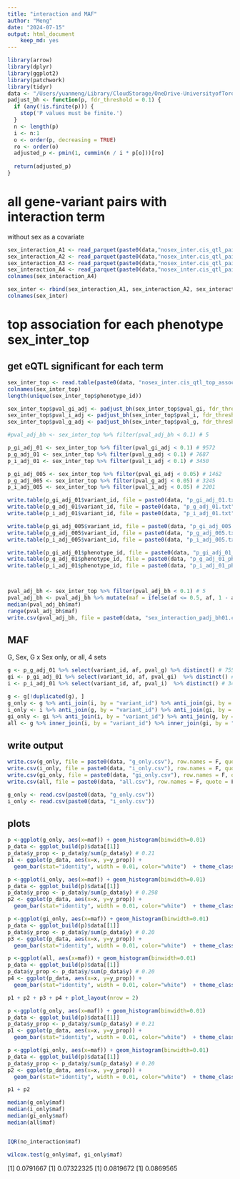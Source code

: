 ```yaml
---
title: "interaction and MAF"
author: "Meng"
date: "2024-07-15"
output: html_document
    keep_md: yes
---
```


```r
library(arrow)
library(dplyr)
library(ggplot2)
library(patchwork)
library(tidyr)
data <- "/Users/yuanmeng/Library/CloudStorage/OneDrive-UniversityofToronto/Manuscripts/rumex_eqtl/sex/"
padjust_bh <- function(p, fdr_threshold = 0.1) {
  if (any(!is.finite(p))) {
    stop('P values must be finite.')
  }
  n <- length(p)
  i <- n:1
  o <- order(p, decreasing = TRUE)
  ro <- order(o)
  adjusted_p <- pmin(1, cummin(n / i * p[o]))[ro]
  
  return(adjusted_p)
}

```
# all gene-variant pairs with interaction term
without sex as a covariate
```r
sex_interaction_A1 <- read_parquet(paste0(data,"nosex_inter.cis_qtl_pairs.1.parquet"))
sex_interaction_A2 <- read_parquet(paste0(data,"nosex_inter.cis_qtl_pairs.2.parquet"))
sex_interaction_A3 <- read_parquet(paste0(data,"nosex_inter.cis_qtl_pairs.3.parquet"))
sex_interaction_A4 <- read_parquet(paste0(data,"nosex_inter.cis_qtl_pairs.4.parquet"))
colnames(sex_interaction_A4)

sex_inter <- rbind(sex_interaction_A1, sex_interaction_A2, sex_interaction_A3, sex_interaction_A4) # 1083706
colnames(sex_inter)
```



# top association for each phenotype sex_inter_top
## get eQTL significant for each term
```r
sex_inter_top <- read.table(paste0(data, "nosex_inter.cis_qtl_top_assoc.txt"), header = T) # 14587
colnames(sex_inter_top)
length(unique(sex_inter_top$phenotype_id)) 

sex_inter_top$pval_gi_adj <- padjust_bh(sex_inter_top$pval_gi, fdr_threshold = 0.1)
sex_inter_top$pval_i_adj <- padjust_bh(sex_inter_top$pval_i, fdr_threshold = 0.1)
sex_inter_top$pval_g_adj <- padjust_bh(sex_inter_top$pval_g, fdr_threshold = 0.1)

#pval_adj_bh <- sex_inter_top %>% filter(pval_adj_bh < 0.1) # 5

p_gi_adj_01 <- sex_inter_top %>% filter(pval_gi_adj < 0.1) # 9572
p_g_adj_01 <- sex_inter_top %>% filter(pval_g_adj < 0.1) # 7687
p_i_adj_01 <- sex_inter_top %>% filter(pval_i_adj < 0.1) # 3450

p_gi_adj_005 <- sex_inter_top %>% filter(pval_gi_adj < 0.05) # 1462
p_g_adj_005 <- sex_inter_top %>% filter(pval_g_adj < 0.05) # 3245
p_i_adj_005 <- sex_inter_top %>% filter(pval_i_adj < 0.05) # 2201

write.table(p_gi_adj_01$variant_id, file = paste0(data, "p_gi_adj_01.txt"), row.names = F, quote = F, col.names = F)
write.table(p_g_adj_01$variant_id, file = paste0(data, "p_g_adj_01.txt"), row.names = F, quote = F, col.names = F)
write.table(p_i_adj_01$variant_id, file = paste0(data, "p_i_adj_01.txt"), row.names = F, quote = F, col.names = F)

write.table(p_gi_adj_005$variant_id, file = paste0(data, "p_gi_adj_005.txt"), row.names = F, quote = F, col.names = F)
write.table(p_g_adj_005$variant_id, file = paste0(data, "p_g_adj_005.txt"), row.names = F, quote = F, col.names = F)
write.table(p_i_adj_005$variant_id, file = paste0(data, "p_i_adj_005.txt"), row.names = F, quote = F, col.names = F)

write.table(p_gi_adj_01$phenotype_id, file = paste0(data, "p_gi_adj_01_pheno.txt"), row.names = F, quote = F, col.names = F)
write.table(p_g_adj_01$phenotype_id, file = paste0(data, "p_g_adj_01_pheno.txt"), row.names = F, quote = F, col.names = F)
write.table(p_i_adj_01$phenotype_id, file = paste0(data, "p_i_adj_01_pheno.txt"), row.names = F, quote = F, col.names = F)



pval_adj_bh <- sex_inter_top %>% filter(pval_adj_bh < 0.1) # 5
pval_adj_bh <- pval_adj_bh %>% mutate(maf = ifelse(af <= 0.5, af, 1 - af))
median(pval_adj_bh$maf)
range(pval_adj_bh$maf)
write.csv(pval_adj_bh, file = paste0(data, "sex_interaction_padj_bh01.csv"), row.names = F, quote = F)
```


## MAF
G, Sex, G x Sex only, or all, 4 sets
```r
g <- p_g_adj_01 %>% select(variant_id, af, pval_g) %>% distinct() # 7551
gi <- p_gi_adj_01 %>% select(variant_id, af, pval_gi)  %>% distinct() # 9370
i <- p_i_adj_01 %>% select(variant_id, af, pval_i)  %>% distinct() # 3401

g <- g[!duplicated(g), ]
g_only <- g %>% anti_join(i, by = "variant_id") %>% anti_join(gi, by = "variant_id") %>% mutate(maf = ifelse(af <= 0.5, af, 1 - af)) # 501
i_only <- i %>% anti_join(g, by = "variant_id") %>% anti_join(gi, by = "variant_id") %>% mutate(maf = ifelse(af <= 0.5, af, 1 - af)) # 663
gi_only <- gi %>% anti_join(i, by = "variant_id") %>% anti_join(g, by = "variant_id") %>% mutate(maf = ifelse(af <= 0.5, af, 1 - af)) # 1893
all <- g %>% inner_join(i, by = "variant_id") %>% inner_join(gi, by = "variant_id") %>% mutate(maf = ifelse(af <= 0.5, af, 1 - af)) # 2055
```


## write output
```r
write.csv(g_only, file = paste0(data, "g_only.csv"), row.names = F, quote = F)
write.csv(i_only, file = paste0(data, "i_only.csv"), row.names = F, quote = F)
write.csv(gi_only, file = paste0(data, "gi_only.csv"), row.names = F, quote = F)
write.csv(all, file = paste0(data, "all.csv"), row.names = F, quote = F)

g_only <- read.csv(paste0(data, "g_only.csv"))
i_only <- read.csv(paste0(data, "i_only.csv"))
```

## plots
```r
p <-ggplot(g_only, aes(x=maf)) + geom_histogram(binwidth=0.01) 
p_data <- ggplot_build(p)$data[[1]]
p_data$y_prop <- p_data$y/sum(p_data$y) # 0.21
p1 <- ggplot(p_data, aes(x=x, y=y_prop)) +
  geom_bar(stat="identity", width = 0.01, color="white")  + theme_classic() + labs(x="MAF", y="Proportion", title="a")+ theme(text = element_text(size = 10)) + ylim(0, 0.3) + geom_vline(xintercept=0.0791667, color = "red",linetype="dashed")

p <-ggplot(i_only, aes(x=maf)) + geom_histogram(binwidth=0.01) 
p_data <- ggplot_build(p)$data[[1]]
p_data$y_prop <- p_data$y/sum(p_data$y) # 0.298
p2 <- ggplot(p_data, aes(x=x, y=y_prop)) +
  geom_bar(stat="identity", width = 0.01, color="white")  + theme_classic() + labs(x="MAF", y="Proportion", title="b")+ theme(text = element_text(size = 10)) + ylim(0, 0.3)+ geom_vline(xintercept=0.07322325, color = "red",linetype="dashed")

p <-ggplot(gi_only, aes(x=maf)) + geom_histogram(binwidth=0.01) 
p_data <- ggplot_build(p)$data[[1]]
p_data$y_prop <- p_data$y/sum(p_data$y) # 0.20
p3 <- ggplot(p_data, aes(x=x, y=y_prop)) +
  geom_bar(stat="identity", width = 0.01, color="white")  + theme_classic() +  labs(x="MAF", y="Proportion", title="c")+ theme(text = element_text(size = 10)) + ylim(0, 0.3)+ geom_vline(xintercept=0.0819672, color = "red",linetype="dashed")

p <-ggplot(all, aes(x=maf)) + geom_histogram(binwidth=0.01) 
p_data <- ggplot_build(p)$data[[1]]
p_data$y_prop <- p_data$y/sum(p_data$y) # 0.20
p4 <- ggplot(p_data, aes(x=x, y=y_prop)) +
  geom_bar(stat="identity", width = 0.01, color="white")  + theme_classic() + labs(x="MAF", y="Proportion", title="d")+ theme(text = element_text(size = 10)) + ylim(0, 0.3)+ geom_vline(xintercept=0.0869565, color = "red",linetype="dashed")

p1 + p2 + p3 + p4 + plot_layout(nrow = 2)
```
```r
p <-ggplot(g_only, aes(x=maf)) + geom_histogram(binwidth=0.01) 
p_data <- ggplot_build(p)$data[[1]]
p_data$y_prop <- p_data$y/sum(p_data$y) # 0.21
p1 <- ggplot(p_data, aes(x=x, y=y_prop)) +
  geom_bar(stat="identity", width = 0.01, color="white")  + theme_classic() + labs(x="MAF", y="Proportion", title="a")+ theme(text = element_text(size = 10)) + ylim(0, 0.3) + geom_vline(xintercept=0.0791667, color = "red",linetype="dashed")

p <-ggplot(gi_only, aes(x=maf)) + geom_histogram(binwidth=0.01) 
p_data <- ggplot_build(p)$data[[1]]
p_data$y_prop <- p_data$y/sum(p_data$y) # 0.20
p2 <- ggplot(p_data, aes(x=x, y=y_prop)) +
  geom_bar(stat="identity", width = 0.01, color="white")  + theme_classic() +  labs(x="MAF", y="Proportion", title="b")+ theme(text = element_text(size = 10)) + ylim(0, 0.3)+ geom_vline(xintercept=0.0819672, color = "red",linetype="dashed")

p1 + p2
```


```r
median(g_only$maf)
median(i_only$maf)
median(gi_only$maf)
median(all$maf)


IQR(no_interaction$maf)

wilcox.test(g_only$maf, gi_only$maf)
```
[1] 0.0791667
[1] 0.07322325
[1] 0.0819672
[1] 0.0869565
